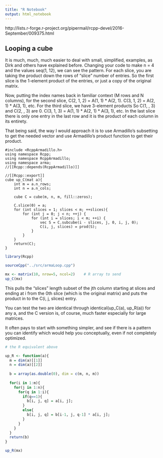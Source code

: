 ```yaml
---
title: "R Notebook"
output: html_notebook
---
```


http://lists.r-forge.r-project.org/pipermail/rcpp-devel/2016-September/009375.html

## Looping a cube

It is much, much, much easier to deal with small, simplified,
examples, as Dirk and others have explained before. Changing your code
to make n = 4 and the values seq(1, 12), we can see the pattern. For
each slice, you are taking the product down the rows of "slice" number
of entries. So the first slice is the 1-element product of the
entries, or just a copy of the original matrix. 

Now, putting the index
names back in familiar context (M rows and N columns), for the second
slice, C(2, 1, 2) = A(1, 1) * A(2, 1). C(3, 1, 2) = A(2, 1) * A(3, 1),
etc. For the third slice, we have 3-element products So C(1, , 3) and
C(2, , 3) are 0. C(3, 1, 3) = A(1, 1) * A(2, 1) * A(3, 1), etc. In the
last slice there is only one entry in the last row and it is the
product of each column in its entirety.

That being said, the way I would approach it is to use Armadillo's
subsetting to get the needed vector and use Armadillo's product
function to get their product.

    #include <RcppArmadillo.h>
    using namespace Rcpp;
    using namespace RcppArmadillo;
    using namespace arma;
    //[[Rcpp::depends(RcppArmadillo)]]
    
    //[[Rcpp::export]]
    cube up_C(mat a){
        int m = a.n_rows;
        int n = a.n_cols;
        
        cube C = cube(m, n, m, fill::zeros);
        
        C.slice(0) = a;
        for (int slices = 1; slices < m; ++slices){
            for (int j = 0; j < n; ++j) {
                for (int i = slices; i < m; ++i) {
                    vec S = C.subcube(i - slices, j, 0, i, j, 0);
                    C(i, j, slices) = prod(S);
                }
            }
        }
        return(C);
    }

```r
library(Rcpp)

sourceCpp("../src/armaLoop.cpp")

mx <- matrix(10, nrow=5, ncol=2)    # R array to send
up_C(mx)
```

This pulls the "slices" length subset of the jth column starting at
slices and ending at i from the 0th slice (which is the original
matrix) and puts the product in to the C(i, j, slices) entry.

You can test the two are identical through identical(up_C(a), up_R(a))
for any a, and the C version is, of course, much faster especially for
large matrices.

It often pays to start with something simpler, and see if there is a
pattern you can identify which would help you conceptually, even if
not completely optimized.


```r
# the R equivalent above

up_R <- function(a){
  m = dim(a)[[1]]
  n = dim(a)[[2]]
  
  b = array(as.double(0), dim = c(m, n, m))
  
  for(i in 1:m){
    for(j in 1:n){
      for(q in 1:i){
        if(q==1){
          b[i, j, q] = a[i, j];
        }
        else{
          b[i, j, q] = b[i-1, j, q-1] * a[i, j];
        }
      }
    }
  }
  return(b)
}

up_R(mx)
```












